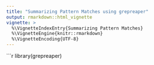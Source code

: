 ```yaml
---
title: "Summarizing Pattern Matches using grepreaper"
output: rmarkdown::html_vignette
vignette: >
  %\VignetteIndexEntry{Summarizing Pattern Matches}
  %\VignetteEngine{knitr::rmarkdown}
  %\VignetteEncoding{UTF-8}
---
```


```r
library(grepreaper)
